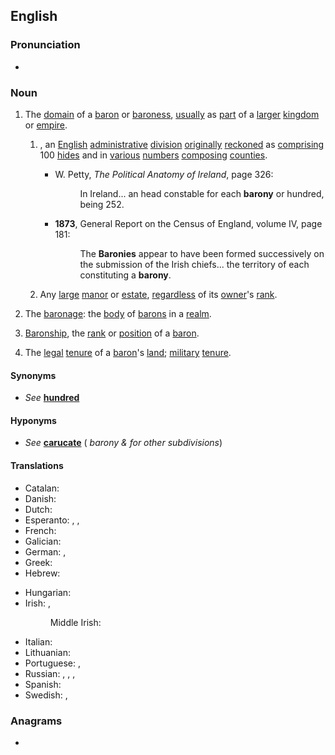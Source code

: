 ==English==

===Pronunciation===
* {{a|UK}} {{IPA|en|/ˈbæ.ɹə.ni/}}

===Noun===
{{en-noun}}

# The [[domain]] of a [[baron]] or [[baroness]], [[usually]] as [[part]] of a [[larger]] [[kingdom]] or [[empire]].
## {{lb|en|historical|Ireland}} {{synonym of|en|hundred|nodot=1}}, an [[English]] [[administrative]] [[division]] [[originally]] [[reckoned]] as [[comprising]] 100 [[hide]]s and in [[various]] [[number]]s [[composing]] [[counties]].
##* {{ante|1687}} W. Petty, ''The Political Anatomy of Ireland'', page 326:
##*: In Ireland... an<!--sic--> head constable for each '''barony''' or hundred, being 252.
##* '''1873''', General Report on the Census of England, volume IV, page 181:
##*: The '''Baronies''' appear to have been formed successively on the submission of the Irish chiefs... the territory of each constituting a '''barony'''.
## {{lb|en|Scotland}} Any [[large]] [[manor]] or [[estate]], [[regardless]] of its [[owner]]'s [[rank]].
# {{lb|en|obsolete}} The [[baronage]]: the [[body]] of [[barons]] in a [[realm]].
# [[baronship|Baronship]], the [[rank]] or [[position]] of a [[baron]].
# {{lb|en|law}} The [[legal]] [[tenure]] of a [[baron]]'s [[land]]; [[military]] [[tenure]].

====Synonyms====
* {{sense|administrative division}} ''See'' '''[[hundred]]'''

====Hyponyms====
* {{sense|administrative division}} ''See'' '''[[carucate]]''' ({{frac|100}} ''barony & for other subdivisions'')

====Translations====
{{trans-top|a dominion ruled by a baron or baroness}}
* Catalan: {{t+|ca|baronia|f}}
* Danish: {{t|da|baroni|n}}
* Dutch: {{t+|nl|baronie|f}}
* Esperanto: {{t|eo|baronio}}, {{t|eo|baronujo}}, {{t|eo|baronlando}}
* French: {{t+|fr|baronnie|f}}
* Galician: {{t|gl|baronía|f}}
* German: {{t|de|Baronie|f}}, {{t|de|Baronat|n}}
* Greek: {{t+|el|βαρονία|f|sc=Grek}}
* Hebrew: {{t|he|ברונות|f|tr=bronút}}
{{trans-mid}}
* Hungarian: {{t|hu|báróság}}
* Irish: {{t|ga|barúntacht|f}}, {{t|ga|mainéar|m}} {{qualifier|in Scotland}}
*: Middle Irish: {{t|mga|barúntacht|f}}
* Italian: {{t+|it|baronia|f}}
* Lithuanian: {{t|lt|baronija|f}}
* Portuguese: {{t+|pt|baronato|m}}, {{t+|pt|baronia|f}}
* Russian: {{t+|ru|во́тчина|f}}, {{t+|ru|поме́стье|n}}, {{t+|ru|владе́ние|n}}, {{t+|ru|име́ние|n}}
* Spanish: {{t+|es|baronía|f}}
* Swedish: {{t|sv|baroni|n}}, {{t|sv|friherrskap|n}}
{{trans-bottom}}

===Anagrams===
* {{anagrams|en|a=abnory|Brayon|Raybon|baryon}}